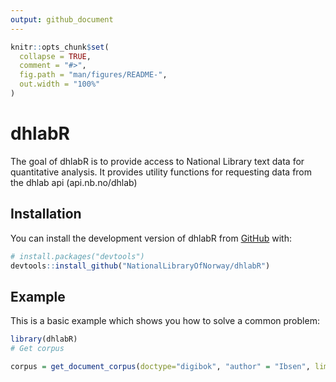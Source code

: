 ```yaml
---
output: github_document
---
```


<!-- README.md is generated from README.Rmd. Please edit that file -->

```r
knitr::opts_chunk$set(
  collapse = TRUE,
  comment = "#>",
  fig.path = "man/figures/README-",
  out.width = "100%"
)
```

# dhlabR

<!-- badges: start -->

<!-- badges: end -->

The goal of dhlabR is to provide access to National Library text data for quantitative analysis. It provides utility functions for requesting data from the dhlab api (api.nb.no/dhlab)

## Installation

You can install the development version of dhlabR from [GitHub](https://github.com/) with:

``` r
# install.packages("devtools")
devtools::install_github("NationalLibraryOfNorway/dhlabR")
```

## Example

This is a basic example which shows you how to solve a common problem:

```r
library(dhlabR)
# Get corpus

corpus = get_document_corpus(doctype="digibok", "author" = "Ibsen", limit=100)
```
